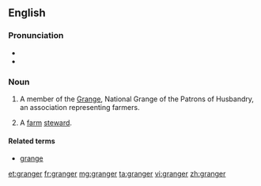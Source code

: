 {{also|Granger}}
==English==

===Pronunciation===
* {{IPA|/ˈɡɹeɪndʒə(ɹ)/}}
* {{rhymes|eɪndʒə(ɹ)}}

===Noun===
{{en-noun}}

# {{US}} A member of the [[Grange]], National Grange of the Patrons of Husbandry, an association representing farmers.
# {{obsolete}} A [[farm]] [[steward]].

====Related terms====
* [[grange]]

[[et:granger]]
[[fr:granger]]
[[mg:granger]]
[[ta:granger]]
[[vi:granger]]
[[zh:granger]]